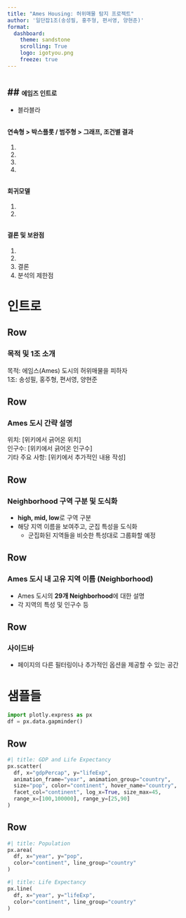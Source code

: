 ```yaml
--- 
title: "Ames Housing: 허위매물 탐지 프로젝트"
author: '일단잡1조(송성필, 홍주형, 편서영, 양현준)'
format: 
  dashboard:
    theme: sandstone
    scrolling: True
    logo: igotyou.png
    freeze: true
--- 
```


# {.sidebar}

## ## <span style="font-size: 14px;">에임즈 인트로</span> 
- 블라블라

## <span style="font-size: 14px;">연속형 > 박스플롯 / 범주형 > 그래프, 조건별 결과 </span>


1. 
2. 
3. 
4. 

## <span style="font-size: 14px;">회귀모델</span>

1. 
2. 

## <span style="font-size: 14px;">결론 및 보완점</span>

1. 
2. 
3. 결론
4. 분석의 제한점

# 인트로

## Row {height=10%}
:::{.card}
### 목적 및 1조 소개
목적: 에임스(Ames) 도시의 허위매물을 피하자  
1조: 송성필, 홍주형, 편서영, 양현준
:::

## Row {height=25%}
:::{.card}
### Ames 도시 간략 설명
위치: [위키에서 긁어온 위치]  
인구수: [위키에서 긁어온 인구수]  
기타 주요 사항: [위키에서 추가적인 내용 작성]
:::

## Row {height=35%}
:::{.card}
### Neighborhood 구역 구분 및 도식화
- **high, mid, low**로 구역 구분
- 해당 지역 이름을 보여주고, 군집 특성을 도식화
  - 군집화된 지역들을 비슷한 특성대로 그룹화할 예정
:::

## Row {height=20%}
:::{.card}
### Ames 도시 내 고유 지역 이름 (Neighborhood)
- Ames 도시의 **29개 Neighborhood**에 대한 설명
- 각 지역의 특성 및 인구수 등
:::

## Row {height=10%}
:::{.card}
### 사이드바
- 페이지의 다른 필터링이나 추가적인 옵션을 제공할 수 있는 공간
:::


# 샘플들
```python
import plotly.express as px
df = px.data.gapminder()
```

## Row {height=60%}

```python
#| title: GDP and Life Expectancy 
px.scatter(  
  df, x="gdpPercap", y="lifeExp", 
  animation_frame="year", animation_group="country", 
  size="pop", color="continent", hover_name="country",
  facet_col="continent", log_x=True, size_max=45, 
  range_x=[100,100000], range_y=[25,90] 
)  
```

## Row {height=40%}

```python
#| title: Population
px.area(
  df, x="year", y="pop", 
  color="continent", line_group="country"
)
```

```python
#| title: Life Expectancy
px.line(
  df, x="year", y="lifeExp", 
  color="continent", line_group="country"
)
```